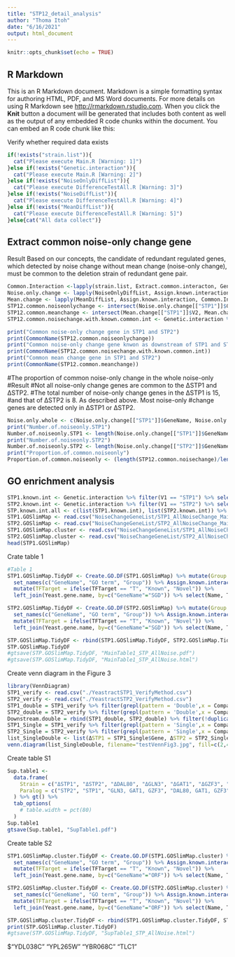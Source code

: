 ```yaml
---
title: "STP12_detail_analysis"
author: "Thoma Itoh"
date: "6/16/2021"
output: html_document
---
```


```r
knitr::opts_chunk$set(echo = TRUE)
```

## R Markdown

This is an R Markdown document. Markdown is a simple formatting syntax for authoring HTML, PDF, and MS Word documents. For more details on using R Markdown see <http://rmarkdown.rstudio.com>.
When you click the **Knit** button a document will be generated that includes both content as well as the output of any embedded R code chunks within the document. You can embed an R code chunk like this:


Verify whether required data exists
```r
if(!exists("strain.list")){
  cat("Please execute Main.R [Warning: 1]")
}else if(!exists("Genetic.interaction")){
  cat("Please execute Main.R [Warning: 2]")
}else if(!exists("NoiseOnlyDiffList")){
  cat("Please execute DifferenceTestAll.R [Warning: 3]")
}else if(!exists("NoiseDiffList")){
  cat("Please execute DifferenceTestAll.R [Warning: 4]")
}else if(!exists("MeanDiffList")){
  cat("Please execute DifferenceTestAll.R [Warning: 5]")
}else{cat("All data collect")}
```


## Extract common noise-only change gene 
Result 
  Based on our concepts, the candidate of redundant regulated genes,
  which detected by noise change without mean change (noise-only change),
  must be common to the deletion strain of redundant gene pair. 

```r
Common.Interaction <-lapply(strain.list, Extract.common.interacton, Genetic.interaction, strain.list) %>% set_names(strain.list)
Noise.only.change <- lapply(NoiseOnlyDiffList, Assign.known.interaction, Common.Interaction) %>% lapply(function(DF){DF %>% filter(starnum == 1)})
Mean.change <- lapply(MeanDiffList, Assign.known.interaction, Common.Interaction) %>% lapply(function(DF){DF %>% filter(starnum == 1)})
STP12.common.noiseonlychange <- intersect(Noise.only.change[["STP1"]]$GeneName, Noise.only.change[["STP2"]]$GeneName)
STP12.common.meanchange <- intersect(Mean.change[["STP1"]]$V2, Mean.change[["STP2"]]$V2)
STP12.common.noisechange.with.known.common.int <- Genetic.interaction %>% filter(V1 == "STP2") %>% filter(is.element(V2, STP12.common.noisechange)) %>% nth(2)

print("Common noise-only change gene in STP1 and STP2")
print(CommonName(STP12.common.noiseonlychange))
print("Common noise-only change gene knwon as downstream of STP1 and STP2 ")
print(CommonName(STP12.common.noisechange.with.known.common.int))
print("Common mean change gene in STP1 and STP2")
print(CommonName(STP12.common.meanchange))
```


#The proportion of common noise-only change in the whole noise-only
#Result
  #Not all noise-only change genes are common to the ΔSTP1 and ΔSTP2.
  #The total number of noise-only change genes in the ΔSTP1 is 15, 
  #and that of ΔSTP2 is 8. As described above. Most noise-only 
  #change genes are detected only in ΔSTP1 or ΔSTP2. 
  
```r
Noise.only.whole <- c(Noise.only.change[["STP1"]]$GeneName, Noise.only.change[["STP2"]]$GeneName) %>% unique()
print("Number.of.noiseonly.STP1")
Number.of.noiseonly.STP1 <- length(Noise.only.change[["STP1"]]$GeneName) %>% print()
print("Number.of.noiseonly.STP2")
Number.of.noiseonly.STP2 <- length(Noise.only.change[["STP2"]]$GeneName) %>% print()
print("Proportion.of.common.noiseonly")
Proportion.of.common.noiseonly <- (length(STP12.common.noisechange)/length(Noise.only.whole)) %>% print()
```

## GO enrichment analysis
```r
STP1.known.int <- Genetic.interaction %>% filter(V1 == "STP1") %>% select(V2)
STP2.known.int <- Genetic.interaction %>% filter(V1 == "STP2") %>% select(V2)
STP.known.int.all <- c(list(STP1.known.int), list(STP2.known.int)) %>% set_names(c("STP1","STP2"))
STP1.GOSlimMap <- read.csv("NoiseChangeGeneList/STP1_AllNoiseChange_Main_Slim.csv", sep="\t")
STP2.GOSlimMap <- read.csv("NoiseChangeGeneList/STP2_AllNoiseChange_Main_Slim.csv", sep="\t")
STP1.GOSlimMap.cluster <- read.csv("NoiseChangeGeneList/STP1_AllNoiseChange_Sup_Slim.csv", sep="\t")
STP2.GOSlimMap.cluster <- read.csv("NoiseChangeGeneList/STP2_AllNoiseChange_Sup_Slim.csv", sep="\t")
head(STP1.GOSlimMap)
```


Crate table 1
```r
#Table 1
STP1.GOSlimMap.TidyDF <- Create.GO.DF(STP1.GOSlimMap) %>% mutate(Group = "STP1") %>% select(Gene, `GO Term`, Group) %>% 
  set_names(c("GeneName", "GO term", "Group")) %>% Assign.known.interaction(STP.known.int.all) %>% arrange(TFTarget) %>% 
  mutate(TFTarget = ifelse(TFTarget == "T", "Known", "Novel")) %>% 
  left_join(Yeast.gene.name, by=c("GeneName"="SGD")) %>% select(Name, TFTarget, `GO term`, Group) %>% set_names(c("Name", "Interaction", "GO term", "Group"))

STP2.GOSlimMap.TidyDF <- Create.GO.DF(STP2.GOSlimMap) %>% mutate(Group = "STP2") %>% select(Gene, `GO Term`, Group) %>% 
  set_names(c("GeneName", "GO term", "Group")) %>% Assign.known.interaction(STP.known.int.all) %>% arrange(TFTarget) %>% 
  mutate(TFTarget = ifelse(TFTarget == "T", "Known", "Novel")) %>% 
  left_join(Yeast.gene.name, by=c("GeneName"="SGD")) %>% select(Name, TFTarget, `GO term`, Group) %>% set_names(c("Name", "Interaction", "GO term", "Group"))

STP.GOSlimMap.TidyDF <- rbind(STP1.GOSlimMap.TidyDF, STP2.GOSlimMap.TidyDF) %>% Create.GO.tidyTable()
STP.GOSlimMap.TidyDF
#gtsave(STP.GOSlimMap.TidyDF, "MainTable1_STP_AllNoise.pdf")
#gtsave(STP.GOSlimMap.TidyDF, "MainTable1_STP_AllNoise.html")
```


Create venn diagram in the Figure 3
```r
library(VennDiagram) 
STP1_verify <- read.csv("./YeastractSTP1_VerifyMethod.csv")
STP2_verify <- read.csv("./YeastractSTP2_VerifyMethod.csv")
STP1_double = STP1_verify %>% filter(grepl(pattern = 'Double',x = CompareType))
STP2_double = STP2_verify %>% filter(grepl(pattern = 'Double',x = CompareType))
Downstream.double = rbind(STP1_double, STP2_double) %>% filter(!duplicated(Gene))
STP1_Single = STP1_verify %>% filter(grepl(pattern = 'Single',x = CompareType))
STP2_Single = STP2_verify %>% filter(grepl(pattern = 'Single',x = CompareType)) 
list_SingleDouble <- list(ΔSTP1 = STP1_Single$Gene, ΔSTP2 = STP2_Single$Gene, ΔSTP1ΔSTP2 = Downstream.double$Gene)
venn.diagram(list_SingleDouble, filename="testVennFig3.jpg", fill=c(2,4,3), cat.col=c(2,4,3), alpha=0.4, lty=1, scale=T)
```


Create table S1
```r
Sup.table1 <-
  data.frame(
    Strain = c("ΔSTP1", "ΔSTP2", "ΔDAL80", "ΔGLN3", "ΔGAT1", "ΔGZF3", "ΔRTG1", "ΔRTG3"),
    Paralog = c("STP2", "STP1", "GLN3, GAT1, GZF3", "DAL80, GAT1, GZF3", "DAL80, GLN3, GZF3", "DAL80, GLN3, GAT1", "Nothing", "Nothing")
  ) %>% gt() %>% 
  tab_options(
    # table.width = pct(80)
  )
Sup.table1
gtsave(Sup.table1, "SupTable1.pdf")
```

Create table S2
```r
STP1.GOSlimMap.cluster.TidyDF <- Create.GO.DF(STP1.GOSlimMap.cluster) %>% mutate(Group = "STP1") %>% select(Gene, `GO Term`, Group) %>% 
  set_names(c("GeneName", "GO term", "Group")) %>% Assign.known.interaction(STP.known.int.all) %>% arrange(TFTarget) %>% 
  mutate(TFTarget = ifelse(TFTarget == "T", "Known", "Novel")) %>% 
  left_join(Yeast.gene.name, by=c("GeneName"="ORF")) %>% select(Name, TFTarget, `GO term`, Group) %>% set_names(c("Name", "Interaction", "GO term", "Group"))

STP2.GOSlimMap.cluster.TidyDF <- Create.GO.DF(STP2.GOSlimMap.cluster) %>% mutate(Group = "STP2") %>% select(Gene, `GO Term`, Group) %>% 
  set_names(c("GeneName", "GO term", "Group")) %>% Assign.known.interaction(STP.known.int.all) %>% arrange(TFTarget) %>% 
  mutate(TFTarget = ifelse(TFTarget == "T", "Known", "Novel")) %>% 
  left_join(Yeast.gene.name, by=c("GeneName"="ORF")) %>% select(Name, TFTarget, `GO term`, Group) %>% set_names(c("Name", "Interaction", "GO term", "Group"))

STP.GOSlimMap.cluster.TidyDF <- rbind(STP1.GOSlimMap.cluster.TidyDF, STP2.GOSlimMap.cluster.TidyDF) %>% Create.GO.tidyTable()
print(STP.GOSlimMap.cluster.TidyDF)
#gtsave(STP.GOSlimMap.TidyDF, "SupTable1_STP_AllNoise.html")
```




$"YDL038C" "YPL265W" "YBR068C" "TLC1" 
